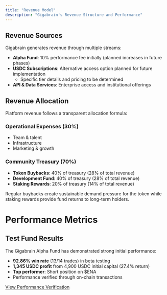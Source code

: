 ```yaml
---
title: "Revenue Model"
description: "Gigabrain's Revenue Structure and Performance"
---
```


## Revenue Sources

Gigabrain generates revenue through multiple streams:

- **Alpha Fund**: 10% performance fee initially (planned increases in future phases)
- **USDC Subscriptions**: Alternative access option planned for future implementation
  - Specific tier details and pricing to be determined
- **API & Data Services**: Enterprise access and institutional offerings

## Revenue Allocation

Platform revenue follows a transparent allocation formula:
### Operational Expenses (30%)
- Team & talent
- Infrastructure 
- Marketing & growth

### Community Treasury (70%)
- **Token Buybacks**: 40% of treasury (28% of total revenue)
- **Development Fund**: 40% of treasury (28% of total revenue)
- **Staking Rewards**: 20% of treasury (14% of total revenue)

Regular buybacks create sustainable demand pressure for the token while staking rewards provide fund returns to long-term holders.

# Performance Metrics

## Test Fund Results

The Gigabrain Alpha Fund has demonstrated strong initial performance:

- **92.86% win rate** (13/14 trades) in beta testing
- **1,345 USDC profit** from 4,900 USDC initial capital (27.4% return)
- **Top performer**: Short position on $ENA
- Performance verified through on-chain transactions

[View Performance Verification](https://x.com/GigabrainGG/status/1900173597941129468)
